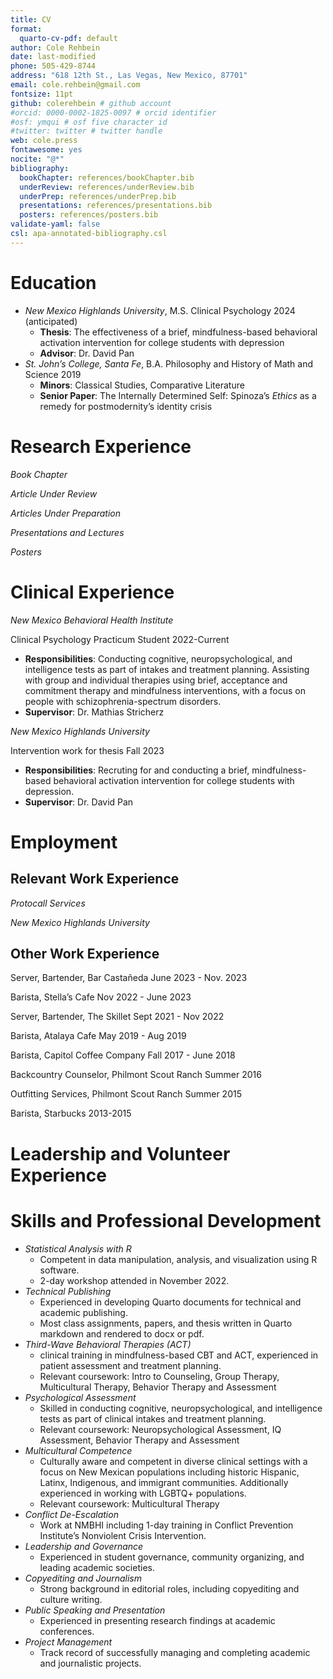 ```yaml
---
title: CV
format:
  quarto-cv-pdf: default
author: Cole Rehbein
date: last-modified
phone: 505-429-8744
address: "618 12th St., Las Vegas, New Mexico, 87701"
email: cole.rehbein@gmail.com
fontsize: 11pt
github: colerehbein # github account
#orcid: 0000-0002-1825-0097 # orcid identifier
#osf: ymqui # osf five character id
#twitter: twitter # twitter handle
web: cole.press
fontawesome: yes
nocite: "@*"
bibliography:
  bookChapter: references/bookChapter.bib
  underReview: references/underReview.bib
  underPrep: references/underPrep.bib
  presentations: references/presentations.bib
  posters: references/posters.bib
validate-yaml: false
csl: apa-annotated-bibliography.csl
---
```


# Education

- _New Mexico Highlands University_, M.S. Clinical Psychology \hfill 2024 (anticipated)
  - **Thesis**: The effectiveness of a brief, mindfulness-based behavioral activation intervention for college students with depression
  - **Advisor**: Dr. David Pan \vspace{5mm}
- _St. John's College, Santa Fe_, B.A. Philosophy and History of Math and Science \hfill 2019
  - **Minors**: Classical Studies, Comparative Literature
  - **Senior Paper**: The Internally Determined Self: Spinoza's _Ethics_ as a remedy for postmodernity's identity crisis \vspace{5mm}

\hrule

# Research Experience

_Book Chapter_

::: {#refs-bookChapter}
:::

_Article Under Review_

::: {#refs-underReview}
:::

_Articles Under Preparation_

::: {#refs-underPrep}
:::

_Presentations and Lectures_

::: {#refs-presentations}
:::

_Posters_

::: {#refs-posters}
:::

\vspace{5mm}
\hrule

# Clinical Experience

_New Mexico Behavioral Health Institute_

Clinical Psychology Practicum Student \hfill 2022-Current

- **Responsibilities**: Conducting cognitive, neuropsychological, and intelligence tests as part of intakes and treatment planning. Assisting with group and individual therapies using brief, acceptance and commitment therapy and mindfulness interventions, with a focus on people with schizophrenia-spectrum disorders.
- **Supervisor**: Dr. Mathias Stricherz

\vspace{1mm}

_New Mexico Highlands University_

Intervention work for thesis \hfill Fall 2023

- **Responsibilities**: Recruting for and conducting a brief, mindfulness-based behavioral activation intervention for college students with depression.
- **Supervisor**: Dr. David Pan

\vspace{5mm}
\hrule

# Employment

## Relevant Work Experience

\vspace{3mm}

_Protocall Services_

\vspace{1mm}

_New Mexico Highlands University_

\vspace{1mm}

\begin{itemize}
\item[] Graduate Assistant for Memory and Cognition Class \hfill Fall 2023
\item[] \hspace{5mm} \textit{Responsibilities:} Assisted with seminars.
\item[] \hspace{5mm} \textit{Supervisor:} Dr. Thomas R. Brooks

\vspace{1mm}

\item[] Graduate Assistant for Undergraduate Research Methods Class \hfill Fall 2023
\item[] \hspace{5mm} \textit{Responsibilities:} Assisted with undergraduate writing and research design.
\item[] \hspace{5mm} \textit{Supervisor:} Dr. Daniel Chadborn

\vspace{1mm}

\item[] Graduate Assistant for Human Connections Lab \hfill Spring 2022
\item[] \hspace{5mm} \textit{Responsibilities:} Managed a section of Dr. Brooks' Human Connections Lab that developed several studies investigating the relationships between video game exposure and various social psych factors.
\item[] \hspace{5mm} \textit{Supervisor:} Dr. Thomas R. Brooks

\vspace{1mm}

\item[] Teaching Assistant for First-Year Learning Community \hfill Fall 2022
\item[] \hspace{5mm} \textit{Responsibilities:} Focused on the psychology part of a combo intro to psych and intro to American history class. Ran two lab sections on Fridays.
\item[] \hspace{5mm} \textit{Supervisor:} Dr. Thomas R. Brooks

\vspace{1mm}

\item[] Graduate Assistant for Dr. Lara Heflin \hfill Fall 2022
\item[] \hspace{5mm} \textit{Responsibilities:} Ran an extracurricular neuroanatomy tutorial using sheep brain dissections. PI for EEG study investigating chronic cannabis use and stress responses on emotional Stroop task. Acquired new EEG equipment.
\end{itemize}

\vspace{3mm}

\textit{Rio Grande Sun}

\vspace{1mm}
\begin{itemize}
\item[] City Reporter \hfill Aug 2020 - May 2021
\item[] \hspace{5mm} \textit{Responsibilities:} Covered city politics, council meetings, local events.
\end{itemize}

\vspace{3mm}

\textit{Santa Fe Reporter}

\vspace{1mm}

\begin{itemize}
\item[] Calendar Editor, Copy Editor, Culture Contributor \hfill Aug 2019 - March 2020
\item[] \hspace{5mm} \textit{Responsibilities:} Community event calendar management for both online and print presentation, copyediting, culture writing. Focus on restaurant reviews, food writing, and gallery openings.

\vspace{1mm}

\item[] Editorial Intern \hfill Sept 2015 - March 2016
\item[] \hspace{5mm} \textit{Responsibilities:} Editorial tasks, content creation.
\end{itemize}

\vspace{3mm}

\textit{Breakthrough Santa Fe}

\vspace{1mm}

\begin{itemize}
\item[] Tutor \hfill Sept 2018 - May 2019
\item[] \hspace{5mm} \textit{Responsibilities:} Regular one-on-one tutoring for at-risk and disadvantaged high school students.
\end{itemize}

\vspace{3mm}

\textit{St. John's College}

\vspace{1mm}

\begin{itemize}
\item[] Assistant Editor, The Moon (student newspaper) \hfill Jan 2016 - May 2016
\item[] \hspace{5mm} \textit{Responsibilities:} Responsible for the quality of layout, graphic design, and content curation. Engaged personally with writers to offer support, supervised non-editorial assistant staff. Conducted meetings with contributors for editing and made material ready for publication. Copyediting.

\vspace{1mm}

\item[]Administrative Assistant to Student Life Office \hfill First Semester 2016
\item[] \hspace{5mm} \textit{Responsibilities:} Administrative tasks, student assistance.
\end{itemize}

\vspace{3mm}

\pagebreak

## Other Work Experience

Server, Bartender, Bar Castañeda \textit{Las Vegas, NM} \hfill June 2023 - Nov. 2023

Barista, Stella's Cafe \textit{Las Vegas, NM} \hfill Nov 2022 - June 2023

Server, Bartender, The Skillet \textit{Las Vegas, NM} \hfill Sept 2021 - Nov 2022

Barista, Atalaya Cafe \textit{Santa Fe, NM} \hfill May 2019 - Aug 2019

Barista, Capitol Coffee Company \textit{Santa Fe, NM} \hfill Fall 2017 - June 2018

Backcountry Counselor, Philmont Scout Ranch \textit{Cimarron, NM} \hfill Summer 2016

Outfitting Services, Philmont Scout Ranch \textit{Cimarron, NM} \hfill Summer 2015

Barista, Starbucks \textit{Des Moines, IA} \hfill 2013-2015

\vspace{5mm}

\hrule

# Leadership and Volunteer Experience

\textit{New Mexico Highlands University}

\begin{itemize}
\item[] Psychology Department
\item[] \hspace{3mm} Graduate Liaison Psychology Department \hfill Fall 2023
\item[] Psi Chi Honor Society
\item[] \hspace{3mm} President \hfill 2022-present
\item[] Associated Students of New Mexico Highlands University
\item[] \hspace{3mm} Vice President \& President Pro-Tempore \hfill 2022-2023
\item[]Campus Advisory Committee on Finance
\item[] \hspace{3mm} Graduate Representative \hfill 2022-2023
\end{itemize}

\vspace{3mm}

\textit{Walk the Talk Santa Fe}

\begin{itemize}
\item[] Co-founder \hfill Summer 2020
\end{itemize}

\vspace{3mm}

\textit{St. John's College, Santa Fe}

\begin{itemize}
\item[]Polity (SJC student government)
\item[] \hspace{3mm} Voting Member \hfill 2016-2019
\item[]Student Committee on Instruction
\item[] \hspace{3mm} President \hfill 2017-2018
\end{itemize}

\vspace{3mm}

\textit{Scouting, BSA}

\begin{itemize}
\item[]Eagle Scout \hfill 2015
\end{itemize}
\vspace{5mm}
\hrule

# Skills and Professional Development

- _Statistical Analysis with R_
  - Competent in data manipulation, analysis, and visualization using R software.
  - 2-day workshop attended in November 2022.
- _Technical Publishing_
  - Experienced in developing Quarto documents for technical and academic publishing.
  - Most class assignments, papers, and thesis written in Quarto markdown and rendered to docx or pdf.
- _Third-Wave Behavioral Therapies (ACT)_
  - clinical training in mindfulness-based CBT and ACT, experienced in patient assessment and treatment planning.
  - Relevant coursework: Intro to Counseling, Group Therapy, Multicultural Therapy, Behavior Therapy and Assessment
- _Psychological Assessment_
  - Skilled in conducting cognitive, neuropsychological, and intelligence tests as part of clinical intakes and treatment planning.
  - Relevant coursework: Neuropsychological Assessment, IQ Assessment, Behavior Therapy and Assessment
- _Multicultural Competence_
  - Culturally aware and competent in diverse clinical settings with a focus on New Mexican populations including historic Hispanic, Latinx, Indigenous, and immigrant communities. Additionally experienced in working with LGBTQ+ populations.
  - Relevant coursework: Multicultural Therapy
- _Conflict De-Escalation_
  - Work at NMBHI including 1-day training in Conflict Prevention Institute's Nonviolent Crisis Intervention.
- _Leadership and Governance_
  - Experienced in student governance, community organizing, and leading academic societies.
- _Copyediting and Journalism_
  - Strong background in editorial roles, including copyediting and culture writing.
- _Public Speaking and Presentation_
  - Experienced in presenting research findings at academic conferences.
- _Project Management_
  - Track record of successfully managing and completing academic and journalistic projects.

